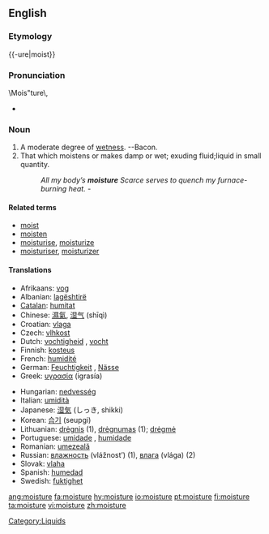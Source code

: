 ==English==
===Etymology===
{{-ure|moist}}

===Pronunciation===
\Mois"ture\,
*{{audio|en-us-moisture.ogg|Audio (US)}}

===Noun===
{{wikipedia}}
{{en-noun|-}}

# A moderate degree of [[wet]]ness. --Bacon.
# That which moistens or makes damp or wet; exuding fluid;liquid in small quantity.
#: ''All my body’s '''moisture''' Scarce serves to quench my furnace-burning heat.''  -{{Shak.}}

====Related terms====
*[[moist]]
*[[moisten]]
*[[moisturise]], [[moisturize]]
*[[moisturiser]], [[moisturizer]]

====Translations====
{{top}}
*Afrikaans: [[vog]]
*Albanian: [[lagështirë]] {{f}}
*[[Catalan]]: [[humitat]] {{f}}
*Chinese: [[濕氣]], [[湿气]] (shīqì)
*Croatian: [[vlaga]] {{f}}
*Czech: [[vlhkost]] {{f}}
*Dutch: [[vochtigheid]] {{f}}, [[vocht]] {{n}}
*Finnish: [[kosteus]]
*French: [[humidité]] {{f}}
*German: [[Feuchtigkeit]] {{f}}, [[Nässe]] {{f}}
*Greek: [[υγρασία]] (igrasía) {{f}}
{{mid}}
*Hungarian: [[nedvesség]]
*Italian: [[umidità]] {{f}}
*Japanese: [[湿気]] (しっき, shikki)
*Korean: [[습기]] (seupgi)
*Lithuanian: [[drėgnis]] {{m}} (1), [[drėgnumas]] {{m}} (1); [[drėgmė]] {{f}}
*Portuguese: [[umidade]] {{f}}, [[humidade]] {{f}}
*Romanian: [[umezeală]] {{f}}
*Russian: [[влажность]] (vlážnost’) {{f}} (1), [[влага]] (vlága) {{f}} (2)
*Slovak: [[vlaha]] {{f}}
*Spanish: [[humedad]] {{f}}
*Swedish: [[fuktighet]] {{c}}
{{bottom}}

[[Category:Liquids]]

[[ang:moisture]]
[[fa:moisture]]
[[hy:moisture]]
[[io:moisture]]
[[pt:moisture]]
[[fi:moisture]]
[[ta:moisture]]
[[vi:moisture]]
[[zh:moisture]]